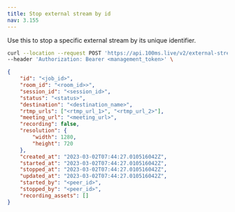 ```yaml
---
title: Stop external stream by id
nav: 3.155
---
```


Use this to stop a specific external stream by its unique identifier.

<PostRequest title="https://api.100ms.live/v2/external-streams/<stream_id>/stop" />
<Request id="req-0">

```bash
curl --location --request POST 'https://api.100ms.live/v2/external-streams/<stream_id>/stop' \
--header 'Authorization: Bearer <management_token>' \
```

</Request>
<ResponseBox id="res-0" status="200 OK">

```json
{
    "id": "<job_id>",
    "room_id": "<room_id>>",
    "session_id": "<session_id>",
    "status": "<status>",
    "destination": "<destination_name>",
    "rtmp_urls": ["<rtmp_url_1>", "<rtmp_url_2>"],
    "meeting_url": "<meeting_url>",
    "recording": false,
    "resolution": {
        "width": 1280,
        "height": 720
    },
    "created_at": "2023-03-02T07:44:27.010516042Z",
    "started_at": "2023-03-02T07:44:27.010516042Z",
    "stopped_at": "2023-03-02T07:44:27.010516042Z",
    "updated_at": "2023-03-02T07:44:27.010516042Z",
    "started_by": "<peer_id>",
    "stopped_by": "<peer_id>",
    "recording_assets": []
}
```

</ResponseBox>
